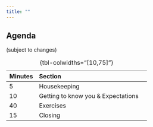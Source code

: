 ```yaml
---
title: ""
---
```


## Agenda {#agenda}

(subject to changes)

| Minutes| Section     |
|---|:----------|
| 5 | Housekeeping                                                        |
| 10| Getting to know you & Expectations                                  |
| 40| Exercises                                                           |
| 15| Closing                                                             |

: {tbl-colwidths="[10,75]"} 

